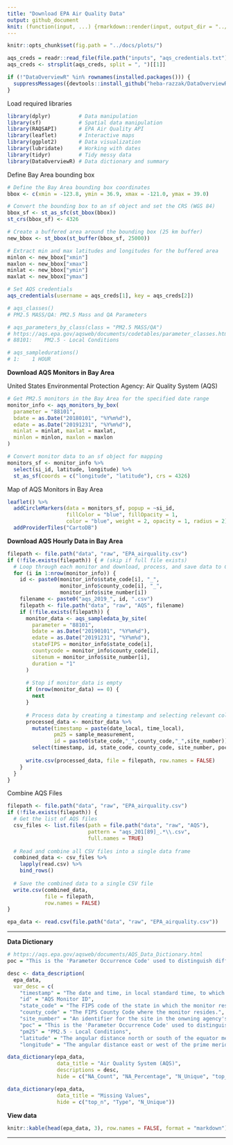 ```yaml
---
title: "Download EPA Air Quality Data"
output: github_document
knit: (function(input, ...) {rmarkdown::render(input, output_dir = "../docs", )})
---
```


```r
knitr::opts_chunk$set(fig.path = "../docs/plots/")

aqs_creds = readr::read_file(file.path("inputs", "aqs_credentials.txt"))
aqs_creds <- strsplit(aqs_creds, split = ", ")[[1]]
```

```r
if (!"DataOverviewR" %in% rownames(installed.packages())) {
  suppressMessages({devtools::install_github("heba-razzak/DataOverviewR")})
}
```

Load required libraries

```r
library(dplyr)         # Data manipulation
library(sf)            # Spatial data manipulation
library(RAQSAPI)       # EPA Air Quality API
library(leaflet)       # Interactive maps
library(ggplot2)       # Data visualization
library(lubridate)     # Working with dates
library(tidyr)         # Tidy messy data
library(DataOverviewR) # Data dictionary and summary
```

Define Bay Area bounding box

```r
# Define the Bay Area bounding box coordinates
bbox <- c(xmin = -123.8, ymin = 36.9, xmax = -121.0, ymax = 39.0)

# Convert the bounding box to an sf object and set the CRS (WGS 84)
bbox_sf <- st_as_sfc(st_bbox(bbox))
st_crs(bbox_sf) <- 4326

# Create a buffered area around the bounding box (25 km buffer)
new_bbox <- st_bbox(st_buffer(bbox_sf, 25000))

# Extract min and max latitudes and longitudes for the buffered area
minlon <- new_bbox["xmin"]
maxlon <- new_bbox["xmax"]
minlat <- new_bbox["ymin"]
maxlat <- new_bbox["ymax"]
```

```r
# Set AQS credentials
aqs_credentials(username = aqs_creds[1], key = aqs_creds[2])

# aqs_classes()
# PM2.5 MASS/QA: PM2.5 Mass and QA Parameters	

# aqs_parameters_by_class(class = "PM2.5 MASS/QA")
# https://aqs.epa.gov/aqsweb/documents/codetables/parameter_classes.html
# 88101:	PM2.5 - Local Conditions

# aqs_sampledurations()
# 1:	1 HOUR
```

**Download AQS Monitors in Bay Area**

United States Environmental Protection Agency: Air Quality System (AQS)

```r
# Get PM2.5 monitors in the Bay Area for the specified date range
monitor_info <- aqs_monitors_by_box(
  parameter = "88101",
  bdate = as.Date("20180101", "%Y%m%d"),
  edate = as.Date("20191231", "%Y%m%d"),
  minlat = minlat, maxlat = maxlat,
  minlon = minlon, maxlon = maxlon
)

# Convert monitor data to an sf object for mapping
monitors_sf <- monitor_info %>%
  select(si_id, latitude, longitude) %>%
  st_as_sf(coords = c("longitude", "latitude"), crs = 4326)
```

Map of AQS Monitors in Bay Area

```r
leaflet() %>%
  addCircleMarkers(data = monitors_sf, popup = ~si_id,
                   fillColor = "blue", fillOpacity = 1,
                   color = "blue", weight = 2, opacity = 1, radius = 2) %>%
  addProviderTiles("CartoDB")
```

**Download AQS Hourly Data in Bay Area**

```r
filepath <- file.path("data", "raw", "EPA_airquality.csv") 
if (!file.exists(filepath)) { # (skip if full file exists)
  # Loop through each monitor and download, process, and save data to CSV
  for (i in 1:nrow(monitor_info)) {
    id <- paste0(monitor_info$state_code[i], "_", 
                 monitor_info$county_code[i], "_", 
                 monitor_info$site_number[i])
    filename <- paste0("aqs_2019_", id, ".csv")
    filepath <- file.path("data", "raw", "AQS", filename)
    if (!file.exists(filepath)) {
      monitor_data <- aqs_sampledata_by_site(
        parameter = "88101",
        bdate = as.Date("20190101", "%Y%m%d"),
        edate = as.Date("20191231", "%Y%m%d"),
        stateFIPS = monitor_info$state_code[i],
        countycode = monitor_info$county_code[i],
        sitenum = monitor_info$site_number[i],
        duration = "1"
      )
      
      # Stop if monitor_data is empty
      if (nrow(monitor_data) == 0) {
        next
      }
      
      # Process data by creating a timestamp and selecting relevant columns
      processed_data <- monitor_data %>%
        mutate(timestamp = paste(date_local, time_local),
               pm25 = sample_measurement,
               id = paste0(state_code,"_",county_code,"_",site_number)) %>%
        select(timestamp, id, state_code, county_code, site_number, poc, pm25, latitude, longitude)
      
      write.csv(processed_data, file = filepath, row.names = FALSE)
    }
  }
}
```

Combine AQS Files

```r
filepath <- file.path("data", "raw", "EPA_airquality.csv")
if (!file.exists(filepath)) {
  # Get the list of AQS files
  csv_files <- list.files(path = file.path("data", "raw", "AQS"), 
                          pattern = "aqs_201[89]_.*\\.csv", 
                          full.names = TRUE)
  
  # Read and combine all CSV files into a single data frame
  combined_data <- csv_files %>%
    lapply(read.csv) %>%
    bind_rows()
  
  # Save the combined data to a single CSV file
  write.csv(combined_data, 
            file = filepath, 
            row.names = FALSE)
}
```

```r
epa_data <- read.csv(file.path("data", "raw", "EPA_airquality.csv"))
```

---

**Data Dictionary**

```r
# https://aqs.epa.gov/aqsweb/documents/AQS_Data_Dictionary.html
poc = "This is the 'Parameter Occurrence Code' used to distinguish different instruments that measure the same parameter at the same site. There is no meaning to the POC (e.g. POC 1 does not indicate the primary monitor). For example, the first monitor established to measure carbon monoxide (CO) at a site could have a POC of 1. If an additional monitor were established at the same site to measure CO, that monitor could have a POC of 2. However, if a new instrument were installed to replace the original instrument used as the first monitor, that would be the same monitor and it would still have a POC of 1."

desc <- data_description(
  epa_data,
  var_desc = c(
    "timestamp" = "The date and time, in local standard time, to which the NAAQS average calculation applies.",
    "id" = "AQS Monitor ID",
    "state_code" = "The FIPS code of the state in which the monitor resides.",
    "county_code" = "The FIPS County Code where the monitor resides.",
    "site_number" = "An identifier for the site in the onwning agency's (e.g., not US EPA) numbering scheme.",
    "poc" = "This is the 'Parameter Occurrence Code' used to distinguish different instruments that measure the same parameter at the same site.",
    "pm25" = "PM2.5 - Local Conditions",
    "latitude" = "The angular distance north or south of the equator measured in decimal degrees. North is positive.",
    "longitude" = "The angular distance east or west of the prime meridian measured in decimal degrees. East is positive, West is negative."))

data_dictionary(epa_data, 
                data_title = "Air Quality System (AQS)", 
                descriptions = desc, 
                hide = c("NA_Count", "NA_Percentage", "N_Unique", "top_n"))
```

```r
data_dictionary(epa_data, 
                data_title = "Missing Values",
                hide = c("top_n", "Type", "N_Unique"))
```

**View data**

```r
knitr::kable(head(epa_data, 3), row.names = FALSE, format = "markdown")
```

---
